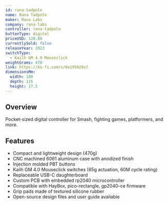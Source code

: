 ```yaml
---
id: rana-tadpole
name: Rana Tadpole
maker: Rana Labs
company: rana-labs
controller: rana-tadpole
buttonType: digital
priceUSD: 120.00
currentlySold: false
releaseYear: 2023
switchType:
  - Kailh GM 4.0 Mouseclick
weightGrams: 470
link: https://ko-fi.com/s/8a195629c7
dimensionsMm:
  width: 180
  depth: 115
  height: 17.5
---
```


## Overview

Pocket-sized digital controller for Smash, fighting games, platformers, and more.  

## Features

- Compact and lightweight design (470g)
- CNC machined 6061 aluminum case with anodized finish
- Injection molded PBT buttons
- Kailh GM 4.0 Mouseclick switches (65g actuation, 60M cycle rating)
- Replaceable USB-C daughterboard
- Custom PCB with embedded rp2040 microcontroller
- Compatible with HayBox, pico-rectangle, gp2040-ce firmware
- Grip pads made of textured silicone rubber
- Open-source design files and user guide available